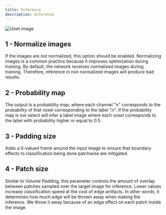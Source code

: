 ```yaml
---
title: Inference
description: Inference
---
```


<div style={{ display: 'flex', flexDirection: 'column', alignItems: 'center', marginBottom: '20px', textAlign: 'justify' }}>
  <img src="/dive/assets/inference_ui.png" alt="Unet image" style={{ height: '450px', width: 'auto' }} />
</div>

## 1 - Normalize images

If the images are not normalized, this option should be enabled. Normalizing images is a common practice because it improves optimization during training. By default, the network receives normalized images during training. Therefore, inference in non normalized images will produce bad results.

## 2 - Probability map

The output is a probability map, where each channel "n" corresponds to the probability of that voxel corresponding to the label "n".
If the probability map is not select will infer a label image where each voxel corresponds to the label with probability higher or equal to 0.5.

## 3 - Padding size

Adds a 0-valued frame around the input image to ensure that boundary effects to classification being done patchwise are mitigated.

## 4 - Patch size

Similar to Volume Padding, this parameter controls the amount of overlap between patches sampled over the target image for inference. Lower values increase classification speed at the cost of edge artifacts. In other words, it determines how much edge will be thrown away when making the inference. We throw it away because of an edge effect on each patch inside the image.
